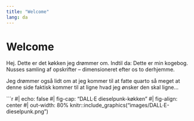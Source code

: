 ```yaml
---
title: "Welcome"
lang: da
---
```


# Welcome {#welcome}

Hej. Dette er det køkken jeg drømmer om. Indtil da:
Dette er min kogebog. Nusses samling af opskrifter – dimensioneret efter os to derhjemme.

Jeg drømmer også lidt om at jeg kommer til at fatte quarto så meget at 
denne side faktisk kommer til at ligne hvad jeg ønsker den skal ligne...

```r
#| echo: false
#| fig-cap: "DALL·E dieselpunk-køkken"
#| fig-align: center
#| out-width: 80%
knitr::include_graphics("images/DALL·E-dieselpunk.png")
